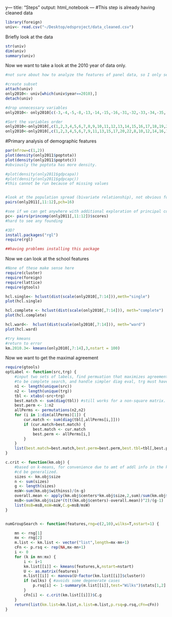 y---
title: "Steps"
output: html_notebook
---
#This step is already having cleaned data

```r
library(foreign)
univ<- read.csv("~/Desktop/edsproject/data_cleaned.csv")
```

Briefly look at the data
```r
str(univ)
dim(univ)
summary(univ)
```

Now we want to take a look at the 2010 year of data only.
```r
#not sure about how to analyze the features of panel data, so I only select the year of 2010 and see what could be the possible cluster.

#create subset
attach(univ)
only2010<- univ[which(univ$year==2010),]
detach(univ)

#drop unnecessary variables
only2010<- only2010[c(-3,-4,-5,-8,-13,-14,-15,-16,-31,-32,-33,-34,-35,-36,-37,-38,-39,-40,-41,-43)]

#Sort the variables order
only2010<-only2010[,c(1,2,3,4,5,6,7,8,9,10,11,12,13,14,15,16,17,18,19,20,21,22,23)]
only2010<-only2010[,c(1,2,3,4,5,6,7,9,11,13,15,17,20,22,8,10,12,14,16,18,19,21,23)]
```

#Primary analysis of demographic features

```r
par(mfrow=c(1,2))
plot(density(only2011$poptota))
plot(density(only2011$poptotc))
#obviously the poptota has more density.

#plot(density(only2011$gdpcapa))
#plot(density(only2011$gdpcapc))
#this cannot be run because of missing values


#look at the population spread (bivariate relationship), not obvious founding
pairs(only2011[,11:12],pch=16)

#see if we can get anywhere with additional exploration of principal component
pc<- pairs(princomp(only2011[,11:12])$scores)
#hard to see any founding

#3D?
install.packages("rgl")
require(rgl)

##having problems installing this package


```

Now we can look at the school features

```r

#None of these make sense here
require(cluster)
require(foreign)
require(lattice)
require(gtools)

hcl.single<- hclust(dist(scale(only2010[,7:14])),meth="single")
plot(hcl.single)

hcl.complete <- hclust(dist(scale(only2010[,7:14])), meth="complete")
plot(hcl.complete)

hcl.ward<-  hclust(dist(scale(only2010[,7:14])), meth="ward")
plot(hcl.ward) 

#try kmeans
#return to error
km.2010.3<- kmeans(only2010[,7:14],3,nstart = 100)
```

Now we want to get the maximal agreement

```r
require(gtools)
optLabel <- function(src,trg) {
    #input two sets of labels, find permuation that maximizes agreement
    #to be complete search, and handle simpler diag eval, trg must have larger # of labels
    n1 <- length(unique(src))
    n2 <- length(unique(trg))
    tbl <- xtabs(~src+trg)
    best.match <- sum(diag(tbl)) #still works for a non-square matrix.
    best.perm <- 1:n2
    allPerms <- permutations(n2,n2)
    for (i in 1:dim(allPerms)[1]) {
        cur.match <- sum(diag(tbl[,allPerms[i,]]))
        if (cur.match>best.match) {
            best.match <- cur.match
            best.perm <- allPerms[i,]
        }
    }
    list(best.match=best.match,best.perm=best.perm,best.tbl=tbl[,best.perm])
}

c.crit <- function(km.obj) {
    #based on k-means, for convenience due to amt of addl info in the km result object.
    #cd be generalized.
    sizes <- km.obj$size
    n <- sum(sizes)
    g <- length(sizes)
    msW<-sum(km.obj$withinss)/(n-g)
    overall.mean <- apply(km.obj$centers*km.obj$size,2,sum)/sum(km.obj$size)
    msB<-sum(km.obj$size*(t(t(km.obj$centers)-overall.mean))^2)/(g-1)
    list(msB=msB,msW=msW,C.g=msB/msW)
}


numGroupSearch <- function(features,rng=c(2,10),wilks=T,nstart=1) {

    mn <- rng[1]
    mx <- rng[2]
    m.list <- km.list <- vector("list",length=mx-mn+1)
    cFn <- p.rsq <- rep(NA,mx-mn+1)
    i <- 0
    for (k in mn:mx) {
        i <- i+1
        km.list[[i]] <- kmeans(features,k,nstart=nstart)
        U <- as.matrix(features)
        m.list[[i]] <- manova(U~factor(km.list[[i]]$cluster))
        if (wilks) { #avoids some degenerate cases
            p.rsq[i] <- 1-summary(m.list[[i]],test="Wilks")$stats[1,2]
        }
        cFn[i] <- c.crit(km.list[[i]])$C.g
    }
    return(list(km.list=km.list,m.list=m.list,p.rsq=p.rsq,cFn=cFn))
}
```





